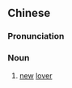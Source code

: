 {{also|新欢}}
==Chinese==
{{zh-forms|s=新欢}}

===Pronunciation===
{{zh-pron
|m=xīnhuān
|c=san1 fun1
|mn=sin-hoan
|cat=n
}}

===Noun===
{{zh-noun}}

# [[new]] [[lover]]